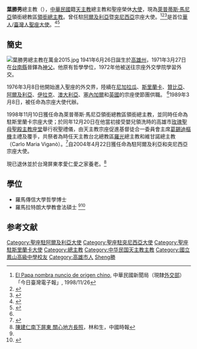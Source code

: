 {{Infobox_Person
| name =葉勝男
|image= BISHOP YehSheng-nan in tunis oct 30th 2005.jpg
|box_width= 250px
|occupation= 萊普蒂斯·馬尼亞[[總主教#領銜總主教|領銜總主教]]<br/>駐[[阿爾及利亞|阿爾及利亞]]暨[[突尼西亞|突尼西亞]]宗座大使
| period = 1998年12月20日－<br/>2004年4月22日－
|birth_name=
| other_names =
| Sex = [[男|男]]
|birth_date= {{birth date and age|1941|6|26}}
|birth_place= {{TWN-JPN}}[[高雄州|高雄州]][[鳳山郡|鳳山郡]][[鳳山街|鳳山街]]
|death_date= 
|death_place= 
| nationality = {{ROC}}
| residence =
| height =
| weight =
| party =
| religion = [[羅馬天主教|羅馬天主教]]
| relatives =
|education=
*[[羅馬傳信大學|羅馬傳信大學]]哲學博士
*[[羅馬拉特朗大學|羅馬拉特朗大學]]教會法碩士
| work =
|awards=
}}

'''葉勝男'''總主教（{{bd|1941年|6月26日|catIdx=葉}}），[[中華民國|中華民國]]籍[[天主教|天主教]]總主教和聖座榮休[[大使|大使]]，現為[[大萊普提斯|萊普蒂斯·馬尼亞]]領銜總教區[[總主教#領銜總主教|領銜總主教]]。曾任駐[[阿爾及利亞|阿爾及利亞]]暨[[突尼西亞|突尼西亞]]宗座大使。<ref>[http://taiwaninfo.nat.gov.tw/ct.asp?xItem=30212&CtNode=458&hty_TRCategory=&mp=4 El Papa nombra nuncio de origen chino], 中華民國新聞局（現隸[[中華民國外交部|外交部]]）「今日臺灣電子報」, 1998/11/26</ref><ref>{{Cite web |url=http://www.catholic-hierarchy.org/bishop/byeh.html |title=Archbishop Thomas Yeh Sheng-nan |accessdate=2012-07-21 |archive-date=2019-10-01 |archive-url=https://web.archive.org/web/20191001185125/http://www.catholic-hierarchy.org/bishop/byeh.html |dead-url=no }}</ref><ref>{{cite web|title=中華主教列表－在世臺港澳主教|url=http://www.gcatholic.org/hierarchy/china/tbishops-zt.htm|publisher=gcatholic.org|accessdate=2012-07-20}}</ref>是首位[[華人|華人]]/[[臺灣人|臺灣人]][[聖座大使|聖座大使]]。<ref>{{cite news|title=葉勝男神父榮任教廷駐外大使|url=http://news.cts.com.tw/cts/general/199811/199811120021502.html|newspaper=華視新聞|date=1998-11-12}}</ref><ref name="天亞社">{{cite news|title=首位華人出任教廷大使|url=http://test.cathnewschina.com/?p=72928|newspaper=天亞社|date=1998-11-27}}{{Dead link|date=2018年6月 |bot=InternetArchiveBot |fix-attempted=no }}</ref>

==簡史==
[[File:葉勝男總主教在萬金2015.jpg|thumb]]
1941年6月26日誕生於[[高雄州|高雄州]]，1971年3月27日在[[台南縣|台南縣]]晉鐸為[[神父|神父]]。他原有哲學學位，1972年他被送往宗座外交學院學習外交。

1976年3月8日他開始進入聖座的外交界，陸續在[[尼加拉瓜|尼加拉瓜]]、[[斯里蘭卡|斯里蘭卡]]、[[贊比亞|贊比亞]]、[[阿爾及利亞|阿爾及利亞]]、[[伊拉克|伊拉克]]、[[澳大利亞|澳大利亞]]、[[塞內加爾|塞內加爾]]和[[英國|英國]]的宗座使節團供職。 <ref name="天亞社" />1989年3月8日，被任命為宗座大使代辦。

1998年11月10日獲任命為萊普蒂斯·馬尼亞領銜總教區領銜總主教，並同時任命為駐斯里蘭卡宗座大使；於同年12月20日在他當初接受嬰兒領洗時的高雄市[[玫瑰聖母聖殿主教座堂|玫瑰聖母聖殿主教座堂]]舉行祝聖禮儀，由天主教宗座促進基督徒合一委員會主席[[葛錫迪|葛錫迪樞機]]主禮及覆手，共祭者為時任天主教台北總教區[[羅光|羅光]]總主教和維甘諾總主教（Carlo Maria Viganò）。<ref>{{cite news|title=教廷首位華人大使 葉勝男晉升總主教|newspaper=世界日報|date=1998年12月21日}}</ref>自2004年4月22日獲任命為駐阿爾及利亞和突尼西亞宗座大使。

現已退休並於台灣屏東孝愛仁愛之家養老。<ref>[http://www.chinatimes.com/realtimenews/20160210001648-260407 陳建仁南下屏東 關心地方長照]，林和生，中國時報</ref>

==學位==
*羅馬傳信大學哲學博士
*羅馬拉特朗大學教會法碩士 <ref name="天亞社" /><ref>{{cite web|author=鳳山高中|title=成鳳展翅-政經傑出人才(鳳山高中傑出校友資料)|url=http://library.taiwanschoolnet.org/cyberfair2006/fsshschool/campus/politics/politics_1.htm}}</ref>

==参考文献==
{{reflist}}
{{start box}}
{{s-rel|ca}}
{{s-before|[[若翰·巴克利|若翰·巴克利]]（John Buckley）}}
{{s-title|萊普蒂斯·馬尼亞[[總主教#領銜總主教|領銜總主教]]|1998年12月20日—}}
{{s-after|現任
}}
{{s-dip}}
{{succession box|before=[[奧斯瓦爾多·帕迪拉|奧斯瓦爾多·帕迪拉]]（Osvaldo Padilla） | title=斯里蘭卡宗座大使 | years= 1998年11月10日–2004年4月22日| after=[[Mario_Zenari|Mario Zenari]]}}
{{succession box|before=[[奧古斯丁·凱蘇賈|奧古斯丁·凱蘇賈]]（Augustine Kasujja） | title=阿爾及利亞宗座大使 | years= 2004年4月22日–| after=盧洽諾·魯索}}
{{succession box|before=[[奧古斯丁·凱蘇賈|奧古斯丁·凱蘇賈]]（Augustine Kasujja） | title=突尼斯宗座大使 | years=2004年4月22日–| after=盧洽諾·魯索}}
{{end box}}

{{DEFAULTSORT:Ye葉}}
[[Category:聖座駐阿爾及利亞大使|Category:聖座駐阿爾及利亞大使]]
[[Category:聖座駐突尼西亞大使|Category:聖座駐突尼西亞大使]]
[[Category:聖座駐斯里蘭卡大使|Category:聖座駐斯里蘭卡大使]]
[[Category:總主教|Category:總主教]]
[[Category:中华民国天主教主教|Category:中华民国天主教主教]]
[[Category:國立鳳山高級中學校友|Category:國立鳳山高級中學校友]]
[[Category:高雄市人|Category:高雄市人]]
[[Category:葉姓|Sheng勝]]